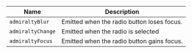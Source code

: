 
| Name | Description |
| --- | --- |
| `admiraltyBlur` | Emitted when the radio button loses focus. |
| `admiraltyChange` | Emitted when the radio is selected |
| `admiraltyFocus` | Emitted when the radio button gains focus. |

